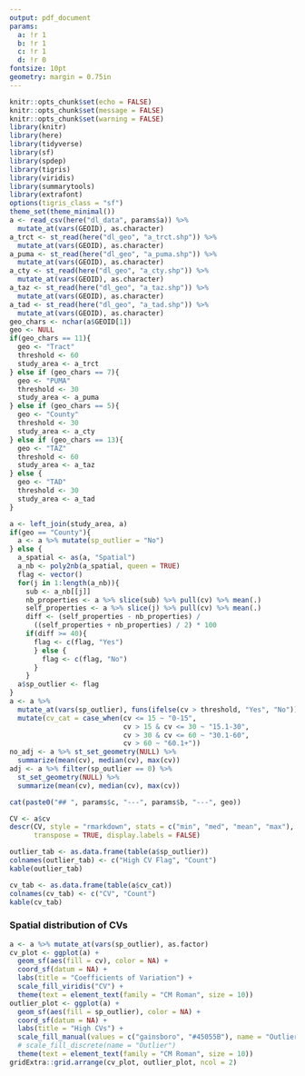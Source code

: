 ```yaml
---
output: pdf_document
params:
  a: !r 1
  b: !r 1
  c: !r 1
  d: !r 0
fontsize: 10pt
geometry: margin = 0.75in
---
```


\setcounter{page}{`r params$d`}

```r
knitr::opts_chunk$set(echo = FALSE)
knitr::opts_chunk$set(message = FALSE)
knitr::opts_chunk$set(warning = FALSE)
library(knitr)
library(here)
library(tidyverse)
library(sf)
library(spdep)
library(tigris)
library(viridis)
library(summarytools)
library(extrafont)
options(tigris_class = "sf")
theme_set(theme_minimal())
a <- read_csv(here("dl_data", params$a)) %>%
  mutate_at(vars(GEOID), as.character)
a_trct <- st_read(here("dl_geo", "a_trct.shp")) %>%
  mutate_at(vars(GEOID), as.character)
a_puma <- st_read(here("dl_geo", "a_puma.shp")) %>%
  mutate_at(vars(GEOID), as.character)
a_cty <- st_read(here("dl_geo", "a_cty.shp")) %>%
  mutate_at(vars(GEOID), as.character)
a_taz <- st_read(here("dl_geo", "a_taz.shp")) %>%
  mutate_at(vars(GEOID), as.character)
a_tad <- st_read(here("dl_geo", "a_tad.shp")) %>%
  mutate_at(vars(GEOID), as.character)
geo_chars <- nchar(a$GEOID[1])
geo <- NULL
if(geo_chars == 11){
  geo <- "Tract"
  threshold <- 60
  study_area <- a_trct
} else if (geo_chars == 7){
  geo <- "PUMA"
  threshold <- 30
  study_area <- a_puma
} else if (geo_chars == 5){
  geo <- "County"
  threshold <- 30
  study_area <- a_cty
} else if (geo_chars == 13){
  geo <- "TAZ"
  threshold <- 60
  study_area <- a_taz
} else {
  geo <- "TAD"
  threshold <- 30
  study_area <- a_tad
}
```

```r
a <- left_join(study_area, a)
if(geo == "County"){
  a <- a %>% mutate(sp_outlier = "No")
} else {
  a_spatial <- as(a, "Spatial")
  a_nb <- poly2nb(a_spatial, queen = TRUE)
  flag <- vector()
  for(j in 1:length(a_nb)){
    sub <- a_nb[[j]]
    nb_properties <- a %>% slice(sub) %>% pull(cv) %>% mean(.)
    self_properties <- a %>% slice(j) %>% pull(cv) %>% mean(.)
    diff <- (self_properties - nb_properties) /
      ((self_properties + nb_properties) / 2) * 100
    if(diff >= 40){
      flag <- c(flag, "Yes")
      } else {
        flag <- c(flag, "No")
      }
    }
  a$sp_outlier <- flag
}
a <- a %>%
  mutate_at(vars(sp_outlier), funs(ifelse(cv > threshold, "Yes", "No"))) %>%
  mutate(cv_cat = case_when(cv <= 15 ~ "0-15",
                            cv > 15 & cv <= 30 ~ "15.1-30",
                            cv > 30 & cv <= 60 ~ "30.1-60",
                            cv > 60 ~ "60.1+"))
no_adj <- a %>% st_set_geometry(NULL) %>%
  summarize(mean(cv), median(cv), max(cv))
adj <- a %>% filter(sp_outlier == 0) %>%
  st_set_geometry(NULL) %>%
  summarize(mean(cv), median(cv), max(cv))
```

```r
cat(paste0("## ", params$c, "---", params$b, "---", geo))
```

```r
CV <- a$cv
descr(CV, style = "rmarkdown", stats = c("min", "med", "mean", "max"),
      transpose = TRUE, display.labels = FALSE)
```

```r
outlier_tab <- as.data.frame(table(a$sp_outlier))
colnames(outlier_tab) <- c("High CV Flag", "Count")
kable(outlier_tab)
```

```r
cv_tab <- as.data.frame(table(a$cv_cat))
colnames(cv_tab) <- c("CV", "Count")
kable(cv_tab)
```

### Spatial distribution of CVs
```r
a <- a %>% mutate_at(vars(sp_outlier), as.factor)
cv_plot <- ggplot(a) +
  geom_sf(aes(fill = cv), color = NA) +
  coord_sf(datum = NA) +
  labs(title = "Coefficients of Variation") +
  scale_fill_viridis("CV") +
  theme(text = element_text(family = "CM Roman", size = 10))
outlier_plot <- ggplot(a) +
  geom_sf(aes(fill = sp_outlier), color = NA) +
  coord_sf(datum = NA) +
  labs(title = "High CVs") +
  scale_fill_manual(values = c("gainsboro", "#45055B"), name = "Outlier") +
  # scale_fill_discrete(name = "Outlier")
  theme(text = element_text(family = "CM Roman", size = 10))
gridExtra::grid.arrange(cv_plot, outlier_plot, ncol = 2)
```
